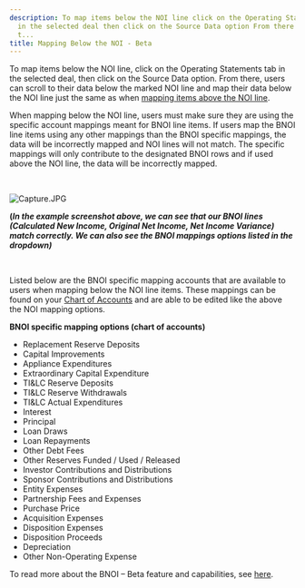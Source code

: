 ```yaml
---
description: To map items below the NOI line click on the Operating Statements tab
  in the selected deal then click on the Source Data option From there users can scroll
  t...
title: Mapping Below the NOI - Beta
---
```


To map items below the NOI line, click on the Operating Statements tab in the selected deal, then click on the Source Data option. From there, users can scroll to their data below the marked NOI line and map their data below the NOI line just the same as when [mapping items above the NOI line](mapping-operating-statements).


When mapping below the NOI line, users must make sure they are using the specific account mappings meant for BNOI line items. If users map the BNOI line items using any other mappings than the BNOI specific mappings, the data will be incorrectly mapped and NOI lines will not match. The specific mappings will only contribute to the designated BNOI rows and if used above the NOI line, the data will be incorrectly mapped.


 


<Frame caption="Operating statement for Presbyterian Village Athens, displaying financial data from July 2021 to October 2021.">
  <img src="/images/rediq/e1f7c915d99738f0a793ffa04df4a4e754bcd341.jpg" alt="Capture.JPG" />
</Frame>


**(*In the example screenshot above, we can see that our BNOI lines (Calculated New Income, Original Net Income, Net Income Variance) match correctly. We can also see the BNOI mappings options listed in the dropdown)***


 


Listed below are the BNOI specific mapping accounts that are available to users when mapping below the NOI line items. These mappings can be found on your [Chart of Accounts](chart-of-accounts) and are able to be edited like the above the NOI mapping options.


**BNOI specific mapping options (chart of accounts)**


* Replacement Reserve Deposits
* Capital Improvements
* Appliance Expenditures
* Extraordinary Capital Expenditure
* TI&LC Reserve Deposits
* TI&LC Reserve Withdrawals
* TI&LC Actual Expenditures
* Interest
* Principal
* Loan Draws
* Loan Repayments
* Other Debt Fees
* Other Reserves Funded / Used / Released
* Investor Contributions and Distributions
* Sponsor Contributions and Distributions
* Entity Expenses
* Partnership Fees and Expenses
* Purchase Price
* Acquisition Expenses
* Disposition Expenses
* Disposition Proceeds
* Depreciation
* Other Non-Operating Expense


To read more about the BNOI – Beta feature and capabilities, see [here](below-the-noi-beta).